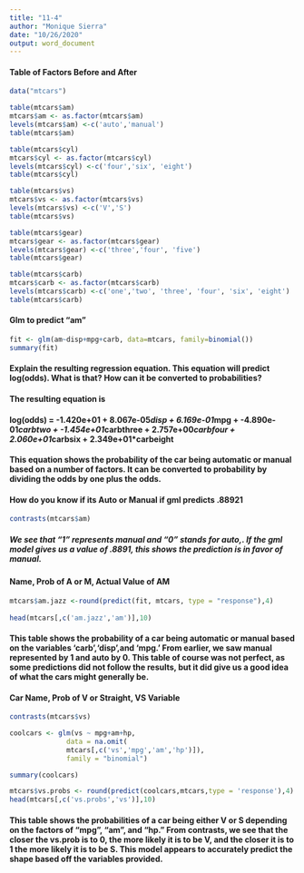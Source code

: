 ```yaml
---
title: "11-4"
author: "Monique Sierra"
date: "10/26/2020"
output: word_document
---
```


#### Table of Factors Before and After
```r
data("mtcars")

table(mtcars$am)
mtcars$am <- as.factor(mtcars$am)
levels(mtcars$am) <-c('auto','manual')
table(mtcars$am)

table(mtcars$cyl)
mtcars$cyl <- as.factor(mtcars$cyl)
levels(mtcars$cyl) <-c('four','six', 'eight')
table(mtcars$cyl)

table(mtcars$vs)
mtcars$vs <- as.factor(mtcars$vs)
levels(mtcars$vs) <-c('V','S')
table(mtcars$vs)

table(mtcars$gear)
mtcars$gear <- as.factor(mtcars$gear)
levels(mtcars$gear) <-c('three','four', 'five')
table(mtcars$gear)

table(mtcars$carb)
mtcars$carb <- as.factor(mtcars$carb)
levels(mtcars$carb) <-c('one','two', 'three', 'four', 'six', 'eight')
table(mtcars$carb)

```


#### Glm to predict “am”
``` r

fit <- glm(am~disp+mpg+carb, data=mtcars, family=binomial())
summary(fit)

```



#### Explain the resulting regression equation. This equation will predict log(odds). What is that? How can it be converted to probabilities?

#### The resulting equation is 

#### log(odds) = -1.420e+01 + 8.067e-05*disp +  6.169e-01*mpg + -4.890e-01*carbtwo + -1.454e+01*carbthree +  2.757e+00*carbfour + 2.060e+01*carbsix + 2.349e+01*carbeight 

#### This equation shows the probability of the car being automatic or manual based on a number of factors. It can be converted to probability by dividing the odds by one plus the odds.


#### How do you know if its Auto or Manual if gml predicts .88921
```r

contrasts(mtcars$am)

```
##### We see that "1" represents manual and "0" stands for auto,. If the gml model gives us a value of .8891, this shows the prediction is in favor of manual.

#### Name, Prob of A or M, Actual Value of AM
``` r

mtcars$am.jazz <-round(predict(fit, mtcars, type = "response"),4)
               
head(mtcars[,c('am.jazz','am')],10)


```
#### This table shows the probability of a car being automatic or manual based on the variables 'carb','disp',and 'mpg.' From earlier, we saw manual represented by 1 and auto by 0. This table of course was not perfect, as some predictions did not follow the results, but it did give us a good idea of what the cars might generally be. 


#### Car Name, Prob of V or Straight, VS Variable
``` r
contrasts(mtcars$vs)
```


```r

coolcars <- glm(vs ~ mpg+am+hp, 
              data = na.omit(
              mtcars[,c('vs','mpg','am','hp')]),
              family = "binomial")

summary(coolcars)

mtcars$vs.probs <- round(predict(coolcars,mtcars,type = 'response'),4)
head(mtcars[,c('vs.probs','vs')],10)


```
#### This table shows the probabilities of a car being either V or S depending on the factors of "mpg", "am", and "hp." From contrasts, we see that the closer the vs.prob is to 0, the more likely it is to be V, and the closer it is to 1 the more likely it is to be S. This model appears to accurately predict the shape based off the variables provided.

